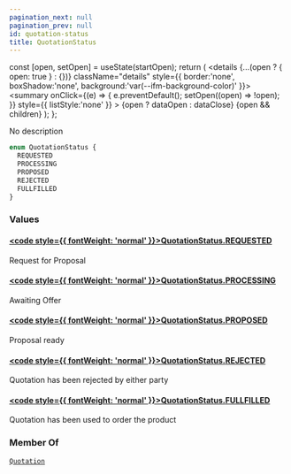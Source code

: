 ```yaml
---
pagination_next: null
pagination_prev: null
id: quotation-status
title: QuotationStatus
---
```









  const [open, setOpen] = useState(startOpen);
  return (
    <details {...(open ? { open: true } : {})} className="details" style={{ border:'none', boxShadow:'none', background:'var(--ifm-background-color)' }}>
      <summary
        onClick={(e) => {
          e.preventDefault();
          setOpen((open) => !open);
        }}
        style={{ listStyle:'none' }}
      >
      {open ? dataOpen : dataClose}
      </summary>
      {open && children}
    </details>
  );
};








No description


```graphql
enum QuotationStatus {
  REQUESTED
  PROCESSING
  PROPOSED
  REJECTED
  FULLFILLED
}
```




### Values

#### [<code style={{ fontWeight: 'normal' }}>QuotationStatus.<b>REQUESTED</b></code>](#)  
Request for Proposal


#### [<code style={{ fontWeight: 'normal' }}>QuotationStatus.<b>PROCESSING</b></code>](#)  
Awaiting Offer


#### [<code style={{ fontWeight: 'normal' }}>QuotationStatus.<b>PROPOSED</b></code>](#)  
Proposal ready


#### [<code style={{ fontWeight: 'normal' }}>QuotationStatus.<b>REJECTED</b></code>](#)  
Quotation has been rejected by either party


#### [<code style={{ fontWeight: 'normal' }}>QuotationStatus.<b>FULLFILLED</b></code>](#)  
Quotation has been used to order the product






### Member Of

[`Quotation`](/types/objects/quotation.mdx)  <Badge class="badge badge--secondary" text="object"/>

